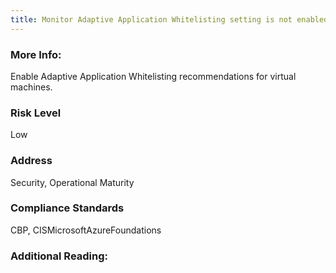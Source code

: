 ```yaml
---
title: Monitor Adaptive Application Whitelisting setting is not enabled
---
```


### More Info:

Enable Adaptive Application Whitelisting recommendations for virtual machines.

### Risk Level

Low

### Address

Security, Operational Maturity

### Compliance Standards

CBP, CISMicrosoftAzureFoundations

### Additional Reading:
